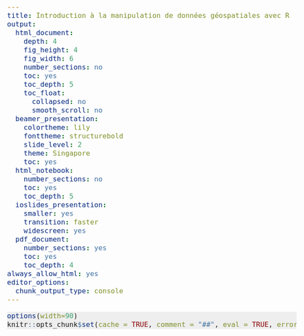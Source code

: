 ```yaml
---
title: Introduction à la manipulation de données géospatiales avec R
output:
  html_document:
    depth: 4
    fig_height: 4
    fig_width: 6
    number_sections: no
    toc: yes
    toc_depth: 5
    toc_float:
      collapsed: no
      smooth_scroll: no
  beamer_presentation:
    colortheme: lily
    fonttheme: structurebold
    slide_level: 2
    theme: Singapore
    toc: yes
  html_notebook:
    number_sections: no
    toc: yes
    toc_depth: 5
  ioslides_presentation:
    smaller: yes
    transition: faster
    widescreen: yes
  pdf_document:
    number_sections: yes
    toc: yes
    toc_depth: 4
always_allow_html: yes
editor_options: 
  chunk_output_type: console
---
```


```{=html}
<script>
    $(document).ready(function() {
      $items = $('div#TOC li');
      $items.each(function(idx) {
        num_ul = $(this).parentsUntil('#TOC').length;
        $(this).css({'text-indent': num_ul * 20, 'padding-left': 0});
      });

    });
</script>
```


```{=html}
<style>

pre.r {
    background-color: #EEEEEE;
    border-color: #EEEEEE;
    font-size: 12pt;
}

pre code {
  font-size: 12pt;
}

body {
  font-size: 14pt;
  margin-right: 5vw;
  margin-left: 0vw;
  /* max-width: 80vw; */
}

.main-container {
    max-width: 100vw !important;
} 

#TOC {
  font-size: 0.75vw;
  border-color: white;
  max-width: 12vw;
  margin-top: 5vh;
}

.list-group-item.active:focus{
    z-index: 2;
    color: darkgreen;
    background-color: #EEEEEE;
    /* font-weight: bolder; */
    text-decoration: underline;
}

.list-group-item.active:hover {
    z-index: 2;
    color: darkgreen;
    background-color: #FFFFFF;
    /* font-weight: bolder; */
    text-decoration: underline;
}

.list-group-item.active{
    z-index: 2;
    color: darkgreen;
    background-color: #FFFFFF;
    /* font-weight: bolder; */
    text-decoration: underline;
}

h1.title {
  margin-top: 50px;
  font-size: 42px;
  color: DarkGreen;
  font-weight: bold;
}

h1, h2, h3, h4, h5, h6 {
  margin-top: 100vh;
  padding-top: 40px;
  padding-bottom: 20px;
  color: DarkGreen;
  font-weight: bold;
}

h1, h2, h3, h4, h5 {
  font-size: 42px;
}

a {
  font-weight: bold;
}

.pres { /* write {.pres} next to each section to apply css  */
   padding-top: 100px;
   margin-bottom: 700px;
}

/* html{
  scroll-behavior: smooth;
} */


</style>
```

 
```r
options(width=90)
knitr::opts_chunk$set(cache = TRUE, comment = "##", eval = TRUE, error = TRUE, echo = TRUE, message =FALSE, warning = FALSE, tidy = TRUE, size = "LARGE", fig.align = "center", out.width = "100%")

```

<br>

# INTRODUCTION

The two most important R packages for manipulating spatial objects are:
<br><br>
[sf](https://r-spatial.github.io/sf) <br> 
vectors, points, lines, polygons, shapefiles and geopackages
<br><br>
[terra](https://rspatial.github.io/terra/reference/terra-package.html)<br>
rasters or regularly gridded data
<br><br><br>
You may see some code or package that still rely on the packages **sp**, **rgdal**, **rgeos** or **raster**, but these are now mostly retired and were entirely replaced by **sf** and **terra**.
<br><br>
Another important package is [stars](https://r-spatial.github.io/stars/) for spatiotemporal arrays and  raster and vector data cubes, but we won't talk about this package in this workshop.

<br>

<!--

# TODO

- explain st_union
- explain sf, sfc, sgpd st_as_sf, as_sfc
- vect terra and sf
- avoid reprojecting rasters (2 reasons)
- base R pipe |>
- explain st_intersects

-->

# VECTOR DATA (sf)

## Reading

First, let's look in the folder where the shapefile is located.

```r

list.files("/home/frousseu/Documents/github/spatialR/data")

```

<br>

Reading shapefiles is done with the function `st_read`. 

```r

library(sf)

roads <- st_read("/home/frousseu/Documents/github/spatialR/data/carreteras.shp")

```

## Plot it

This object can be plotted simply with the function `plot` which has a method for sf objects. The `st_geometry` is used to only plot the geometry of the object, but not the attributes.
```r
plot(st_geometry(roads), axes = TRUE)
```


## What exactly is the object `roads`?

```r
class(roads)
head(roads)
```
<br>
It is mostly a data.frame to which we add a **geometry column**. 

## Almost just a `data.frame`
```r
head(as.data.frame(roads))
```

## Plot a single attribute
```r
plot(roads["CLASIF"], lwd = 4, axes = TRUE)
```

## Plot (all) attributes
```r
plot(roads, lwd = 4, axes = TRUE)
```

## Plotting only the geometry

Often, we only want to plot the geometry to see if everything looks OK. This is done with the `st_geometry` function.
```r
plot(st_geometry(roads), lwd = 4, axes = TRUE)
```


## Interactive map
Alternatively, you can use the [mapview](https://r-spatial.github.io/mapview/index.html) package for a more interactive plot.
```r

library(mapview)
mapview(roads)

```


## Writing

We can write in different formats. The geopackage format (.gpkg) is used more and more compared to the .shp format. 
```r
# As a shapefile
st_write(roads, dsn = "/home/frousseu/Documents/github/spatialR/data/roads.shp", append = FALSE) # append = FALSE overwrites

# As a geopackage
st_write(roads,dsn = "/home/frousseu/Documents/github/spatialR/data/roads.gpkg", append = FALSE)

list.files("/home/frousseu/Documents/github/spatialR/data")
```

<br>

## Building shapefiles

<!-- Let's load some data that contains locations of Jaguars attacks in the Kalakmul reserve in Mexico. Interviews were done with farmers about whether attacks from jaguars (or cougars) happened with their cattle.  -->

```r

cat <- read.table("/home/frousseu/Documents/github/spatialR/data/cat.txt", header = TRUE)
head(cat)

```

This is a simple `data.frame` with X and Y columns representing longitudes and latitudes. The column `Attack` contains whether a location was concerned by a jaguar attack or not.

<br>

To transform this `data.frame` to a spatial object, we just have to do:

```r

cat <- st_as_sf(cat, coords = c("X", "Y"), crs = 4326)

```
The object returned is now an sf `data.frame`. The code `4326` is a special id for the lat/lon WGS84 coordinate reference system (crs).

<br>

## Plot it

Here is what it looks like.
```r

plot(st_geometry(cat), col = adjustcolor(ifelse(cat$Attack == 0, "blue", "red"), 0.4), pch = 16, cex = 1.5, axes = TRUE)

```

## Add the 2 layers in an interactive map

```r

mapview(roads) + mapview(cat)

```



## -- Exercice 1 --

Build a spatial `data.frame` with 100 random locations centered on the CEF conference, plot the results with R and `mapview` and write the results to a shapefile or a geopackage (.gpkg). Read the shapefile you wrote to make sure everything worked well. 

Hint: use the function `runif` or `rnorm` to generate random values within a given range. For example:

<br>

```r

lat <- rnorm(100, mean = 45, sd = 0.1) # 100 random values with a mean of 45 and an sd of 0.1
lon <- rnorm(100, mean = 72, sd = 0.1) 

```


### -- Solution --

Here is a solution
```r

# Find coordinates using Google maps and generate random values for lat lon coordinates and an id
set.seed(1234) # set the random seed to get reproducible results
n <- 50
lon <- rnorm(n,-75.7386, 0.04)
lat <- rnorm(n, 45.4221, 0.04)
id <- 1:n

# Build a data.frame and turn it to a SpatialPointsDataFrame
x <- data.frame(lon,lat,id)
x <- st_as_sf(x, coords=c("lon", "lat"), crs = 4326)

st_write(x, dsn = "/home/frousseu/Documents/github/spatialR/cef.gpkg", append = FALSE)

cef <- st_read("/home/frousseu/Documents/github/spatialR/cef.gpkg")


# Plot the result
plot(st_geometry(cef), axes = TRUE)

# Alternatively, plot the results with mapview
mapview(cef)

```


<br>

# COORDINATE REFERENCE SYSTEM (CRS)

```r

quebec <- st_read("/home/frousseu/Documents/github/spatialR/québec.gpkg")

st_crs(quebec)

```

## Different CRS

```r

par(mfrow = c(1,2))
plot(st_geometry(quebec), axes = TRUE)
quebec <- st_transform(quebec, 6622)
plot(st_geometry(quebec), axes = TRUE)

```


As always, when playing with spatial data, one needs to be aware of coordinate reference systems (CRS). Assigning and transforming CRS in sf can be done with the `st_transform` function. 

## Red Trillium

First, let's get some data from GBIF using the **rgbif** package. We will get occurrence data for a spring plant species, the Red Trillium (*Trille rouge*, *Trillium erectum*).

<img style="height: 400px; align: center;" src="https://inaturalist-open-data.s3.amazonaws.com/photos/342006400/medium.jpg">


## Get occurrences from GBIF
```r

library(rgbif)

occs <- occ_search(scientificName = "Trillium erectum", hasCoordinate = TRUE, stateProvince = "Québec", country = "CA", limit = 5000)
trille <- st_as_sf(occs$data, coords = c("decimalLongitude", "decimalLatitude"))
plot(st_geometry(trille), axes = TRUE)
st_crs(trille)

```
<br>
We haven't assigned a crs to the sf object.

<br>

## EPSG and CRS
<br>
See [https://epsg.io/](https://epsg.io/) to find CRS EPSG codes.
<br><br>
**4326** - WGS 84 -- WGS84 - World Geodetic System 1984, used in GPS<br>
**32198** - NAD83 / Quebec Lambert<br>
**26918** - NAD83 / UTM zone 18N<br>
**9820** - Lambert Azimuthal Equal Area<br>
**6622** - NAD83(CSRS)v2 / Quebec Lambert<br>
<br>
etc.

## Assign a CRS

Assigning a coordinate reference system can be done with the functions `st_crs` or it can be done when transforming a `data.frame` to a spatial `data.frame` with `st_as_sf`.

```r

st_crs(trille) <- 4326
st_crs(trille)

```

## With `st_as_sf`
```r

trille <- st_as_sf(occs$data, coords = c("decimalLongitude", "decimalLatitude"), crs = 4326)
plot(st_geometry(trille), axes = TRUE)

```

<br>

## Change a CRS

```r

# 32198 NAD83 / Quebec Lambert
trille <- st_transform(trille, 32198)
plot(st_geometry(trille), axes = TRUE)

```

## Use a common CRS

When plotting or working with multiple spatial objects, the same CRS needs to be used!

```r


plot(st_geometry(quebec))
plot(st_geometry(trille), add = TRUE)

```

## A note on geodata and rmapshaper

The [geodata](https://github.com/rspatial/geodata) package returns a `SpatVector` which we transform to a sf object.

The `ms_simplify` function from the [rmapshaper](https://andyteucher.ca/rmapshaper/) package is very useful to reduce the precision of polygons and maintaining the topology (and adjacent polygons).

```r

library(geodata)

canada <- gadm('GADM', country='CAN', level=1) |> 
            st_as_sf() # transform a SpatVector to an sf data.frame


library(rmapshaper)

canada <- ms_simplify(canada, 0.001) # simplify shape and keep 0.1% of points

```


## Multiple CRS

Let's use Canada to more easily see the differences between some CRS.

```r



crs <- c(4326, 2958, 32198, 3995)

par(mfrow = c(2, 2), mar = c(2, 3, 2, 0))

for(i in 1:length(crs)){
  canada2 <- st_transform(canada, crs = crs[i])
  plot(st_geometry(canada2), axes = TRUE, main = paste("epsg", crs[i]), cex.main = 0.7)
}


```

<br>

## Geographic vs. Projected CRS

Geographic coordinates are coordinates on a sphere or on an ellipse, while projected coordinates are defined on a flat 2D surface. Usually, geographic coordinates are in latitudes/longitudes and projected coordinates are in meters. As seen earlier, this is important when doing certain spatial operations. All functions from package rgeos require that spatial objects are projected. Otherwise, functions often do not work properly because they assume that calculations are done on cartesian coordinates.

```r

st_bbox(canada)

st_bbox(st_transform(canada, crs[3]))

```


<br>

## CRS and EPSG

The EPSG code 4326 is equivalent to giving the `"+proj=longlat +datum=WGS84 +ellps=WGS84 +towgs84=0,0,0"` CRS to the data.
 
<br>

## -- Exercice 2 --

Get some occurrences for the monarch butterfly (*Danaus plexippus*) using rgbif and the `occ_search` function and plot them for Quebec using the `gadm` function from the geodata package. Use the UTM zone 18N CRS.


### -- Solution --

```r

monarchs <- occ_search(scientificName = "Danaus plexippus", hasCoordinate = TRUE, stateProvince = "Québec", country = "CA", limit = 5000)

canada <- gadm('GADM', country='CAN', level=1) |> 
            st_as_sf() # transform a SpatVector to an sf data.frame

```

<br><br>
```r

monarchs <- st_as_sf(monarchs$data, coords = c("decimalLongitude", "decimalLatitude"), crs = 4326)
monarchs <- st_transform(monarchs, 32618)

qc <- canada[canada$NAME_1=="Québec",]
qc <- st_transform(qc, 32618)

plot(st_geometry(qc))
plot(st_geometry(monarchs), add = TRUE)

```

<!--
```r
canada <- gadm("GADM", country = c("USA","CAN"), level = 1) |>
    st_as_sf()
canada <- ms_simplify(canada, 0.001)


w <- world(resolution=5, level=0, path = getwd(), version="latest") |>
       st_as_sf()

plot(w)

w <- st_transform(canada, 5937)
w <- st_transform(w, 102016)
w <- st_transform(canada, 3995)
w <- st_transform(w, 54030)
w <- st_transform(w, 53045)

```

-->

<!--

## -- Exercice 2 --

Generate a set of 50 200km random buffers across Canada and measure the proportion of overlap between **each pair** of buffers.

*Note: The `dist` argument in st_buffer takes the values in the coordinate reference system. If coordinates are in lat/lon, a value of 1 means 1 degre. If values are in meters, a value of 1 means 1 meter. It is better to work in meters with a projected system*

```r

library(geodata)
can <- gadm('GADM', country = 'CAN', level = 1) |> st_as_sf()

```

<br>

-->

<!-- ### -- Solution -- -->

<!-- NEEDS TO FIX THIS!!!!!!!!
```r

# first set the seed from the random generator to get reproducible results 
set.seed(123)

# get shapefile for Canada
can<-raster::getData('GADM',country='CAN',level=1)
can<-spTransform(can,CRS("+proj=laea +lat_0=60 +lon_0=-100 +ellps=GRS80"))
plot(can,border=gray(0.25))

# throw random points
n<-50
p<-spsample(can,n,type="random")

# get buffers
b<-gBuffer(p,width=200*1000,byid=TRUE)
b<-SpatialPolygonsDataFrame(b,data.frame(id=1:n))

# plot them
plot(b,add=TRUE)
text(coordinates(b),label=b$id)

# build a data.frame to store each pairs
e<-expand.grid(id1=b$id,id2=b$id)

# compute the percent of overlap between each pair
o<-sapply(1:nrow(e),function(i){
  x1<-b[b$id==e[i,1],]
  x2<-b[b$id==e[i,2],]
  g<-gIntersection(x1,x2)
  if(is.null(g)){ # if both buffers do not overlap, return 0
    0
  }else{
    gArea(g)/gArea(x1) # otherwise, return the proportion between the overlapping area and the given buffer
  }
  #  
})
e$o<-o

# plot results
plot(e[,1],e[,2],cex=2*e$o,xlab="id 1",ylab="id 2",asp=1)

```

-->

<!-- This is probably not the most efficient way. Using `gIntersection(b, b, byid = TRUE)` returns the 132 overlapping pairs faster, but ids need to be constructed to associate the different intersections to the correct pairs. Also, since the buffers all have the same dimension, we don't need the proportion of overlap for each ids as it is symmetric within each pair.   -->

<br>


## Spatial operations

Most spatial operations are available in the package `sf`. One of the requirement for functions to work well for spatial operations in `sf` is that objects **are in a projected coordinate system** (i.e. not in lat/lon 4326). This can be checked with `st_is_longlat`.


```r

st_is_longlat(trille)
st_is_longlat(quebec)
st_is_longlat(canada)

```


```r

library(geodata)
library(rmapshaper)


canada <- gadm("CAN", level = 1, path = "Canada") |> st_as_sf()
canada <- ms_simplify(canada, 0.001)

st_write(canada, "/home/frousseu/Documents/github/spatialR/canada.gpkg", append = FALSE)

st_write(canada[canada$NAME_1=="Québec",], "/home/frousseu/Documents/github/spatialR/québec.gpkg", append = FALSE)

qc <- gadm("CAN", level = 2, path = "Québec") |> st_as_sf() 
#sherbrooke <- qc[qc$NAME_1 == "Québec" & qc$NAME_2 == "La Région-Sherbrookoise", ]  
outaouais <- qc[qc$NAME_1 == "Québec" & qc$NAME_2 == "Communauté-Urbaine-de-l'Outaouai", ] 

st_write(outaouais, "/home/frousseu/Documents/github/spatialR/outaouais.gpkg", append = FALSE)

```


### Intersections

The function over from package sp is used to determine whether different entities overlap. It returns a vector or a data.frame with the identities or the characteristics of overlapping elements.

```r


outaouais <- st_read("/home/frousseu/Documents/github/spatialR/outaouais.gpkg")

trille <- st_transform(trille, st_crs(outaouais))

plot(st_geometry(outaouais), axes = TRUE)
plot(st_geometry(trille), add = TRUE)

```


#### Interactive map
```r

mapview(outaouais) + mapview(trille)

```

#### Intersecting
```r

s <- st_intersects(trille, outaouais) |>
        lengths()

trilleout <- trille[s == 0, ]
trillein <- trille[s > 0, ]

plot(st_geometry(outaouais), axes = TRUE)
plot(st_geometry(trillein), pch = 16, col = "red", add = TRUE)
plot(st_geometry(trilleout), pch = 16, col = "blue", add = TRUE)

```

#### Intersecting 2nd version

Another more compact way of getting only the occurrences that are in the outaouais polygon.
```r

trillein <- trille[outaouais, ]

```

<!-- As can be seen in the help files for `?over`, if the second object is a spatial object without attributes, a vector with the same length as the first element is returned with the first overlapping id in the second element.If the second element has attribute data, attribute data are returned. -->



```r

x <- trillein

# list of functions to apply
op<-c("st_centroid","st_concave_hull","st_convex_hull","st_buffer","st_voronoi")
# set the graphic window
par(mfrow=c(2,3),mar=c(0,0,3,0))
# apply all operations
for(i in seq_along(op)){
  plot(x,main=op[i],xlim=c(-2,2),ylim=c(-3,3))
  plot(get(op[i])(x),col=gray(0.5,0.5),add=TRUE,cex=3)
}

```

### Operations on points

Here are some common operations that can be done on points (but also on lines or on polygons). 

```r

x <- trillein
st_is_longlat(x)
x <- st_transform(x, 32198) # use a projected crs

par(mfrow = c(2, 3), mar = c(0, 0, 1, 0))

x2 <- st_union(x) |>
        st_centroid() |>
        st_geometry()

plot(st_geometry(x), main = "st_centroid")
plot(x2, pch = 16, cex = 2, col = "red", add = TRUE)

x2 <- st_union(x) |>
        st_convex_hull() |>
        st_geometry()

plot(st_geometry(x), main = "st_convex_hull")
plot(x2, pch = 16, cex = 3, border = "red", add = TRUE)

x2 <- st_union(x) |>
        st_concave_hull(ratio = 0.20) |>
        st_geometry()

plot(st_geometry(x), main = "st_concave_hull")
plot(x2, pch = 16, cex = 3, border = "red", add = TRUE)

x2 <- st_buffer(x, dist = 2000) |>
        st_geometry()

plot(st_geometry(x), main = "st_buffer on each point")
plot(x2, pch = 16, cex = 3, border = "red", add = TRUE)

x2 <- st_union(x) |>
        st_buffer(dist = 2000) |>
        st_geometry()

plot(st_geometry(x), main = "st_buffer on all points")
plot(x2, pch = 16, cex = 3, border = "red", add = TRUE)

```

<br>

### A note on `st_union`

The function `st_union`is used to combine geometries together. This is useful if we want to apply an operation on each feature or on all combined features.
```r

dim(x)
dim(st_union(x))
length(st_union(x))

```


```r

head(x) # several points
head(st_union(x)) # on set of MULTIPOINT

```

### Operations on polygons

First, let's create two polygons with buffers around some Red Trillium observations.

```r

# construct two buffers
x1 <- st_buffer(x[38, ], dist = 4000)
x2 <- st_buffer(x[23, ], dist = 2000)

plot(st_geometry(rbind(x1, x2)), axes = TRUE) # bind them in the same object
     
```
     
### Overlapping polygons

Here are some common overlapping operations that are done on polygons.     

```r

# list of functions to apply
op <- c("st_intersection", "st_difference", "st_sym_difference", "st_union")
# set the graphic window
par(mfrow = c(2, 2),mar = c(0, 0, 3, 0))

limits <- st_union(x1, x2) |> st_bbox()
xlim <- limits[c(1, 3)]
ylim <- limits[c(2, 4)]

for(i in seq_along(op)){
  plot(st_geometry(x1), main = op[i], xlim = xlim, ylim = ylim)
  plot(st_geometry(x2), add = TRUE)
  plot(st_geometry(get(op[i])(x1, x2)), add = TRUE, col = "forestgreen") # this is just a way to get all functions defined in op
}

```

<br>

### Measure distances

Here, let's measure the distance between each points and their centroid.
```r

cx <- st_union(x) |> st_centroid()
plot(st_geometry(x), axes = TRUE)
plot(st_geometry(cx), add = TRUE, col = "red", pch = 16, lwd = 3)
text(st_coordinates(x), label = round(as.numeric(st_distance(x, cx))/1000, 1), adj = c(-0.5, 1.5), cex = 0.6)
mtext(side = 3, line = 0, text = "Distance in km from centroid", ad = 0.98)

```
 

### Measure areas

```r

set.seed(123)

pol <- st_buffer(x[1:2, ], dist = runif(nrow(x[1:2, ]), 1000, 3000))
area <- st_area(pol)
plot(st_geometry(pol), axes = TRUE)
text(st_coordinates(st_centroid(pol)), label = paste(round(as.numeric(area)/1000),"km"))

```

<br>

### Sample

Sample points in polygons in different ways using the `st_sample` function.

```r

set.seed(12345)
n<-20
type<-c("random","regular","hexagonal") # list sampling types
par(mfrow = c(2, 2), mar = c(0, 0, 2, 0)) # set graphic window

# plot the different sampling types
for(i in seq_along(type)){
  s <- st_sample(pol, n, type = type[i])  # get random points
  plot(st_geometry(pol), main = type[i], font = 2) # plot polygon
  plot(st_geometry(s), pch = 1, add = TRUE) # plot random points
}
s <- st_sample(pol, rep(n, nrow(pol)), type = type[1])  # get random points
plot(st_geometry(pol), main = type[1], font = 2) # plot polygon
plot(st_geometry(s), pch = 1, add = TRUE) # plot random points

```


<!-- Random points can also be distributed within random polygons 
```r

set.seed(12345)

N<-10 # number of random polygons
n<-5 # number of random points within each polygons

plot(pol)
# sample points and build buffers around them
s1<-gBuffer(spsample(pol,N,type="random"),byid=TRUE,width=0.1) 
# plot buffers
plot(s1,add=TRUE) 
# sample points in each polygon
s2<-sapply(s1@polygons,spsample,n=n,type="random") 
# bind points in the same spatial object
s2<-do.call("rbind",s2) 
# plot points
plot(s2,add=TRUE)

```
-->

<br>

### Combine operations

Here is an example were we combine several operations to determine the length of roads within each random buffer in a region using the previous road data.

Let's build the random buffers and see the results. 

```r
set.seed(1234) # set the seed to obtain the same result each time
n <- 10
b <- st_convex_hull(st_union(roads)) # determine the bounding box of the road system
s <- st_sample(b, n, type = "random") # throw random points within the bounding box
buffs <- st_buffer(s, dist = 10000) # turn the points to buffers

plot(st_geometry(roads), col = gray(0.7), axes = TRUE)
text(st_coordinates(s), labels = names(buffs))
plot(buffs, border = NA, col = gray(0, 0.1), add = TRUE)
```

<br>

Extract all road sections that intersect with a buffer.

```r
<<over>>
int <- st_intersection(buffs, roads, byid = TRUE)
plot(int, col = "red", lwd = 4, add = TRUE)
```

<br>

Then determine the list of road sections touching each buffer.

```r
<<over2>>
o <- st_intersects(buffs, int)
o
```

<br>

Finally, calculate the total length of roads inside each buffer.

```r
<<over3>>
dist <- sapply(o, function(i){
  sum(st_length(int[i]))  
})
text(st_coordinates(st_centroid(buffs)), labels = round(dist/1000,1), col = "black", adj = c(-0.75,-1.5), xpd = TRUE, cex = 1)
```

<br>

### Simplify things

```r

plot(st_geometry(canada))
plot(st_geometry(st_simplify(canada, preserveTopology = TRUE, dTolerance = 50000)), border = "red", add = TRUE)

ms_simplify(canada, 0.2) |>
  st_geometry() |>
  plot()

```

<br>

<!-- ### Rotate or MST -->

<!-- ## Plotting -->

<!-- ### plot -->



<!--

```r

par(mar=c(0,0,0,0))
plot(ch,border="red",col="blue",lwd=10)

```

-->

<!-- ### spplot -->

<!-- Do an spplot on something -->

## -- Exercice 3 --

Calculate the proportion of forests in 10 random 2000m buffers across a landscape. Let's first generate a fictious landscape.

```r

set.seed(123)

n <- 20
x<-rnorm(n, -74, 0.1) # generate random points
y<-rnorm(n, 45, 0.1)


h <- data.frame(x,y) |> # turn it to spatial points 
     st_as_sf(coords = c("x", "y"), crs = 4326) |> 
     st_geometry() |>
     st_transform(32198) |>
     st_buffer(dist = 1000 * rgamma(n, 2, 1)) |> # build random gamma buffers around them 
     lapply(function(i){st_as_sfc(st_bbox(i))}) |>
     do.call("c", args = _) |>
    st_as_sf() |>
     st_union() # put them all in a single polygon
   
plot(h, col = "green4", border = NA, axes = TRUE)

```

### -- Solution -- 

```r

# First throw 10 random points within the envelope of the landscape and then generates buffers around these points
b <- st_convex_hull(h) |>
     st_sample(10, type = "random") |>
     st_buffer(dist = 2000)


# Plot the buffers
plot(h, col = "green4", border = NA, axes = TRUE)
plot(b, add = TRUE)

# Intersect the buffers with the forest and plot the result
cuts <- st_intersection(b, h)
plot(cuts, add = TRUE, col = "red", border = NA)

int <- lengths(st_intersects(b,h))

int[ int > 0] <- st_area(cuts)

perc <- 100 * int / st_area(b)

text(st_coordinates(st_centroid(b)), label = round(perc, 2), cex = 0.7)

```


# RASTERS (terra)

## What is a raster?

A raster is a regular grid of pixel with values. Here is an example of building a simple raster with random values using the [`terra`](https://rspatial.github.io/terra/) package.
```r
library(terra)

n <- 200
r <- rast(nrow = n, ncol = n, ext = ext(canada), crs = crs(canada))
r <- setValues(r, runif(n^2, 0, 1))
ncell(r)
plot(r)
plot(st_geometry(canada), add = TRUE)

```

<br>

<!-- ## Raster formats -->

<!-- Rasters can be held in memory or on disk when they are too big. -->

## Read and write

Writing a raster to a file is done with the `writeRaster` function.

```r

writeRaster(r, "/home/frousseu/Documents/github/spatialR/data/rast.tif", overwrite = TRUE)
list.files("/home/frousseu/Documents/github/spatialR/data")

```

<br>

Reading can be done directly with the `rast` function.
 
```r

r1 <- rast("/home/frousseu/Documents/github/spatialR/data/cdem_dem_031F.tif")
r2 <- rast("/home/frousseu/Documents/github/spatialR/data/cdem_dem_031G.tif")

par(mfrow=1:2)
plot(r1)
plot(r2)

```


<br>

## Aggregate, merge and crop

Rasters can be aggregated, merged or cropped. An aggregation reduces the number of cells by a certain factor, while a merge brings two rasters together.
```r

ncell(r1)

r1 <- aggregate(r1, fact = 10)
r2 <- aggregate(r2, fact = 10)

ncell(r1)

r <- terra::merge(r1, r2) # mosaic could also be used if rasters overlap
plot(r)

```

<br>

Rasters can be cropped with a specific region using the `extent` argument.
```r

e <- ext(-76.5, -75.0, 45.2, 45.8)
plot(crop(r, e)) 
plot(st_geometry(outaouais), add = TRUE)

plot(crop(r, outaouais))
plot(st_geometry(outaouais), add = TRUE)

crop(r, outaouais) |>
  mask(outaouais) |>
  plot()
plot(st_geometry(outaouais), add = TRUE)

```

<br>

## Dimensions

Rasters can have a single or multiple layers. However, layers need to be of the same exact dimensions and resolution.

```r

r
dim(r)
ncell(r)
nlyr(r)

```

## Memory

When reading rasters on your computer, often they will not be brought into memory. The object created will just be a pointer to a file. This is to reduce the memory footprint of rasters.

```r

inMemory(r)

lc <- rast("WorldCover_trees_30s.tif")
inMemory(lc)

```

<br>

## Cropping and masking
```r

lc <- rast("WorldCover_trees_30s.tif")
inMemory(lc)

f <- crop(lc, canada) # crop to Canada extent
plot(f)
f <- mask(f, canada) # mask to the Canada geometry
plot(f)
f <- crop(lc, canada, mask = TRUE) # crop and mask to Canada extent
plot(f)


```

## Projecting
```r

f <- project(lc, r)

```
<br>

The function `project` will take what is in `lc` and put it in the resolution and extent of `r`.


## Stack rasters together

```r

forest <- f
names(f) <- "forest"

elevation <- r
names(elevation) <- "elevation"

env <- c(forest, elevation)

dim(env)
env

```


<br>

## A note on reprojecting rasters
<br><br>
Each time a raster is projected or transformed, the original values will be modified and calculation will be done to fit it in the new dimensions and resolution of the output raster. Original values are lost. Thus, **it is always better to transform the crs of vectors to fit it to a raster than vice versa**.


## -- Exercice 4 --

Crop and mask an elevation raster to the Quebec province. You can use the geodata package functions to get the elevation data.

```r

library(geodata)
e <- elevation_30s(country = "CAN", path = getwd(), mask = TRUE)

```

<!--

## -- Solution --

```r

e <- elevation_30s(country = "CAN", path = getwd(), mask = TRUE)
q <- canada[canada$NAME_1 == "Québec", ]
e <- crop(e, q, mask = TRUE)
plot(e)

```

-->

## Raster operations

### Extract

Let's extract elevation data for the Red Trillium occurrences we got previously.

```r

x <- trillein
x <- st_transform(x, st_crs(elevation))

plot(elevation)
plot(st_geometry(outaouais), add = TRUE)
plot(st_geometry(x), add = TRUE)

```

<br>

```r

e <- extract(elevation, x)
head(e)
elevation
hist(e[, 2] , xlab = "Altitude", main = "")

```


### Extract multiple layers
```r

e <- extract(env, x)
head(e)


```


<br>

### `exactextractr`

[`exactextractr`](https://isciences.gitlab.io/exactextractr/) is an R package designed for faster extractions using C++. It is usually faster than the function `terra::extract`. It also makes exact extractions, i.e. it takes into account the proportion of cells that are overlapping with the polygons. This can also be done with `terra::extract` and the argument `exact = TRUE`, but it is much slower.

```r
library(exactextractr)

buff <- st_buffer(x, dist = 500)

plot(crop(elevation, outaouais))
plot(st_geometry(outaouais), add = TRUE)
plot(st_geometry(buff), add = TRUE)

exact_extract(elevation, buff , fun = "mean")
```

<br>

### Reclassify

```r

mn <- c(0, 50, 100, 150, 200, 400) # min
mx <- c(50, 100, 150, 200, 400, 600) # max
mat <- cbind(mn, mx,lab = mx)
mat
elevationclass <- classify(elevation, mat)
plot(elevationclass, col = rev(terrain.colors(nrow(mat))))
plot(st_geometry(outaouais), add = TRUE)

```

<br>

### Rasterize

Here is an example of building a raster where each pixel value is determined by the number of points in each cell. For this, we use the `rasterize` function.

```r

trille <- st_transform(trille, 32198)

rtrille <- rast(resolution = 20000, ext = ext(trille))

rtrille <- rasterize(trille, rtrille, field = 1, fun = "count", background = 0)

rtrille[rtrille == 0] <- NA # replace cells with 0 observation with NA's to better visualize data

rtrille

```

<br>
### Plot the results

```r


plot(rtrille)
#plot(st_geometry(trille), col = gray(0, 0.25), add = TRUE) 
plot(st_geometry(st_transform(canada, st_crs(trille))), add = TRUE)


```


<br>

### Build a rasters from distances

Measure distances from roads and store the values in a raster.

```r

roads2 <- st_transform(roads, 32198)

r <- rast(resolution = 1000, ext= ext(roads2))

rcentroids <- xyFromCell(r, 1:ncell(r)) |>
  as.data.frame() |>
  st_as_sf(coords = c("x", "y"), crs = st_crs(roads2))

g <- st_distance(rcentroids, st_union(roads2))

class(g)
dim(g)

r <- setValues(r, g[, 1])

plot(r)
plot(st_geometry(roads2), add = TRUE)

```

<br>

### Rasterize with lengths

An example on using rasterizeGeom to compute the length of roads within each pixel of a raster.

```r

test <- rasterizeGeom(vect(roads2), aggregate(r, 10), fun = "length")
plot(test)
plot(st_geometry(roads2), add = TRUE)

```

<br>

<!-- ### Random walk -->

<!-- An example of extracting the distance to a road for each location of a random walk -->

<!-- ### Extract values from a path

```r

set.seed(123)

n <- 1000
e <- ext(r)

x<-c(ext(r)[1]) + cumsum(rnorm(n, 0, 2000) + 500)
y<-c(ext(r)[3]) + cumsum(rnorm(n, 0, 2000)+ 500)

rw <- data.frame(x, y) |>
        st_as_sf(coords = c("x", "y"), crs = st_crs(r)) |>
        st_combine() |>
        st_cast("LINESTRING") |>
        st_as_sf()

plot(r)
plot(st_geometry(roads2), add = TRUE)
plot(rw, add = TRUE, col = "red", lwd = 2)

e <- extract(r, rw)

hist(e[, 2])


```

-->

<br>

### Contours

Convert rasters values to contours in a SpatialLines object.

```r

con <- as.contour(r)
con
plot(r)
plot(con, add = TRUE)

```

<!-- ### Rasterizing a polygon -->

```r
set.seed(1234)

poly <- spatSample(r, 1, as.points = TRUE) |>
          st_as_sf() |>
          st_buffer(dist = 40000)

plot(r)
plot(st_geometry(poly), add = TRUE)


pr <- rasterize(poly, r)
pr
plot(pr)

```

<br>

### Polygonize a raster

Turn all cells that are at least 25km from the roads to polygons.

```r

r25 <- r
r25[r25 < 25000] <- NA 

pr <- as.polygons(r25, aggregate = TRUE) |>
        st_as_sf()
plot(r)
plot(st_geometry(pr), col = "blue", border = NA, add = TRUE)

```


## -- Exercice 5 --

Get data for *Trillium cernuum* using package `rgbif` and calculate the mean annual temperature in the species range. [Bioclimatic variables](http://worldclim.org/bioclim) are described in the WorldClim pages.

Here is how to download the data. Note that the object returned by `occ_search` is a gbif object from which the data element need to be extracted. This element is a `tibble` that needs to be turned to a `data.frame` in order to convert it to a spatial object.

```r

library(geodata)
library(rgbif)

# download temperature data
tavg <- worldclim_country("CAN", var = "tavg", path = getwd())
tavg <- mean(tavg)

# download records
x <- occ_search(scientificName = "Trillium erectum", limit = 1000, hasCoordinate = TRUE, country = "CA")
x <- as.data.frame( x$data)

```

<br>

<!-- ### -- Solution -- 

```r

# download temperature data
tavg <- worldclim_country("CAN", var = "tavg", path = getwd())
tavg <- mean(tavg)

# download Trillium data
x <- occ_search(scientificName = "Trillium erectum", limit = 1000, hasCoordinate = TRUE, country = "CA")

# get the records in a spatial object
x <- as.data.frame(x$data) |>
       st_as_sf(coords = c("decimalLongitude", "decimalLatitude"), crs = 4326)


# reduce raster size to the bounding box of the records
tavg <- terra::crop(tavg, ext(x))

# get convex hull of distribution
a <- st_union(x) |> 
       st_convex_hull() |>
       st_as_sf()

# check data
plot(tavg)
plot(st_geometry(x), add = TRUE)
plot(st_geometry(a), add = TRUE)


# extract values within the range of the species
e <- extract(tavg, vect(a))

# check distribution of values for mean annual temperature and precipitation
hist(e[,2], xlab = "")


```

-->

# Mapping

### `ggplot2`

```r

library(ggplot2)
library(tidyterra)


ggplot()+
  geom_spatraster(data = tavg) +
  geom_sf(data = trille, color = "orange", alpha = 0.8) +
  geom_sf(data = canada, color = "white", fill = NA, alpha = 0.8) +
  coord_sf(xlim = ext(tavg)[1:2], ylim = ext(tavg)[3:4], expand = FALSE) +
  theme_light()


```

<!--

<br>

## INTERACTIVE

### Drawing polygons

select, drawPoly from package raster to interactively select elements

```r




```


<br>

-->


### `leaflet`

```r

library(leaflet)
library(leaflet.extras)

trille <- st_transform(trille, 4326)

leaflet(cat) %>% 
  addTiles() %>%
  addCircleMarkers(data = trille, group = 'trille') %>%
  addDrawToolbar(targetGroup = 'trille', editOptions = editToolbarOptions(selectedPathOptions = selectedPathOptions())) %>%
  addLayersControl(overlayGroups = c('trille'),options =layersControlOptions(collapsed=FALSE)) %>%
  addMeasurePathToolbar(options =measurePathOptions(imperial = TRUE,minPixelDistance = 100,showDistances = FALSE))


```


<!-- ### `tmap` -->

<!--

```r

cat$attack<-as.factor(cat$Attack)

library(tmap)

#tmap_mode("static")

canada$area <- as.numeric(st_area(canada))

tm_shape(canada) +
  tm_polygons(fill = "area") +
  tm_shape(trille)
#  tm_dots("attack")+
#  tm_layout(basemaps=c("Esri.WorldImagery","Esri.WorldShadedRelief","Esri.NatGeoWorldMap"))

```

-->

<br>

### `mapedit`

Create shapes with [mapedit](http://r-spatial.org/r/2017/06/09/mapedit_0-2-0.html) functionality.

```r

library(mapview)
library(mapedit)

x <- mapview(trille) |>
       editMap()

x <- x$drawn

plot(st_geometry(x))

mapview(trille) +
  mapview(x)



```

<br>

<!-- # -- EXERCICE 3  -->

<!-- Generate random home ranges in a region and measure percent overlap between them. -->

<!-- ## SOLUTION  -->

```r



```
# Other resources
<br><br>
[rspatial.org](rspatial.org)
<br><br>
[Geocomputation with R](https://r.geocompx.org/)

<!--

The main book for learning to use R for spatial data is probably [Applied Spatial Data Analysis with R](http://www.asdar-book.org/) by Bivand et al. (2013)

| Package | Use |
| :-------------:|:----------------------------------------|
| **spatstat** | Huge package mainly for analysing spatial point patterns | 
| **adehabitat** | A collection of packages for studying habitat selection |
| **gstat** | Variograms, geostatistics, kriging, etc. | 
| **SDMTools** | Tools for Species Distribution Modeling | 
| **spdep** | Tools for studying spatial dependence |

<br>

## Spatial Task View

The [Spatial Task View]() on maintained on CRAN is worth a visit if you are searching for more possibilities.

## rspatial.org

A good online reference for doing spatial analyses with R is [rspatial.org](rspatial.org) which provides lots of examples on diferent types of analyses.

<!--![rspatial.org](/home/frousseu/Documents/github/spatialR/rspatial.png)--> 

<!--

<br>

## Special packages

### Landscape metrics with `SDMTools` or `spatialEco`

-->

<!--

```r

library(SDMTools)
library(spatialEco)


r <- raster(nrows=200, ncols=200, xmn=0, xmx=100, ymn=0, ymx=100)

x<-runif(100,0,100)
y<-runif(100,0,100)

h<-gUnaryUnion(gEnvelope(gBuffer(SpatialPoints(cbind(x,y)),width=rpois(length(x),4),byid=TRUE),byid=TRUE))

r<-rasterize(h,r)

plot(r,col="green4")

x <- sampleRandom(r,1, na.rm = TRUE, sp = TRUE)
pol<-SpatialPolygonsDataFrame(gBuffer(x,width=20),data.frame(id=1),match.ID=FALSE)

a<-land.metrics(x=pol,y=r,metrics = c(2:38))

plot(pol,add=TRUE)
#plot(rasterToPolygons(r),add=TRUE)
plot(x,add=TRUE)

Scalebar(x=90,y=3,distance=20,unit='m',scale=1)

a
```

-->

<!-- ### Spatial statistics with `spatstat` -->

<!-- ### Spatial dependence with `spdep` -->

<!-- Show an example of computing Moran's I on a SpatialPolygons of ecodistricts. -->

<!-- ### Kriging with `gstat` -->

<!-- library(gstat) -->

<!-- v <- variogram(elev~1,data=eco2,cutoff=2500000,width=10000) # calculates sample variogram values  -->
<!-- plot(v) -->
<!-- vfit <- fit.variogram(v, model=vgm("Sph")) # fit model -->

<!-- plot(v,vfit) -->


<!-- ### kriging -->

```r

library(foreign)

url<-"http://sis.agr.gc.ca/cansis/nsdb/ecostrat/district/ecodistrict_shp.zip"
path<-getwd()
#download.file(url,destfile=paste(path,"eco.zip",sep="/"))
#unzip(paste(path,"eco.zip",sep="/"))
eco<-readOGR(paste(path,"Ecodistricts",sep="/"),"ecodistricts")
eco<-spTransform(eco,CRS("+proj=laea +lat_0=55 +lon_0=-100 +ellps=GRS80"))

eco$lon<-coordinates(eco)[,1]
eco$lat<-coordinates(eco)[,2]

#url<-"http://ftp.geogratis.gc.ca/pub/nrcan_rncan/archive/vector/ecosystems/ecodistrict/ecodist.shp.zip"
#path<-"C:/Users/rouf1703/Documents/temp"
#path<-getwd()
#download.file(url,destfile=paste(path,"eco2.zip",sep="/"))
#unzip(paste(path,"eco2.zip",sep="/"))
#eco<-readOGR(paste(path,sep="/"),"ECODIST")


#download.file("http://sis.agr.gc.ca/cansis/nsdb/ecostrat/district/dt_temp.dbf",destfile=paste(path,"dt_temp.dbf",sep="/"))
temp<-read.dbf(paste(path,"dt_temp.dbf",sep="/"))

#download.file("http://sis.agr.gc.ca/cansis/nsdb/ecostrat/district/dt_elevation.dbf",destfile=paste(path,"dt_elevation.dbf",sep="/"))
elev<-read.dbf(paste(path,"dt_elevation.dbf",sep="/"))

eco$elev<-elev$MEAN_ELEV[match(eco$ECODISTRIC,elev$DISTRICT)]
#eco$elev[eco$elev<(-50)]<-NA

eco$temp<-temp$TMEAN_ANN[match(eco$ECODISTRIC,temp$DISTRICT)]
eco$temp[eco$temp<(-50)]<-NA

eco<-eco[!is.na(eco$elev) & !is.na(eco$temp),]
# eco$temp<-sample(eco$temp)
eco2<-eco[sample(1:nrow(eco),floor(nrow(eco)/5)),]

library(gstat)

v <- variogram(elev~1,data=eco2,cutoff=2500000,width=10000) # calculates sample variogram values 
plot(v)
vfit <- fit.variogram(v, model=vgm("Sph")) # fit model

plot(v,vfit)

### kriging

r<-raster(eco,ext=extent(eco),ncol=200,nrow=200)

P<-SpatialPointsDataFrame(SpatialPoints(coordinates(r),proj4string=CRS(proj4string(eco))),data.frame(id=1:ncell(r)))
o<-as.logical(sapply(over(P,eco,returnList=TRUE),nrow))
p<-P[o,]
k<-krige(elev~1,eco2,p,model=vfit)

P$val<-rep(NA,nrow(P))
P$val[o]<-k@data[,1]

r<-setValues(r,P$val)
plot(P,col=colo.scale(P$val),pch=16)

par(mfrow=c(1,2))
plot(r,col=rev(colo.scale(1:100,rev(c("darkred","yellow","green","blue","violet")))))
plot(eco,col=colo.scale(eco$elev,c("darkred","yellow","green","blue","violet")))

par(mfrow=c(1,2),mar=c(0,0,0,0))
plot(r,col=colo.scale(1:100,c("brown","orange","lightgoldenrod","green","darkgreen")),box=FALSE)
plot(eco,col=colo.scale(eco$elev,c("brown","orange","lightgoldenrod","green","darkgreen")),border=NA)



#par(mfrow=c(1,2))
#plot(r,col=rev(colo.scale(1:100,rev(c("darkred","yellow","green","blue","violet")))))
#plot(eco,col=colo.scale(eco$elev,c("darkred","yellow","green","blue","violet")))

par(mfrow=c(1,2),mar=c(0,0,0,0))
plot(r,col=colo.scale(1:100,c("brown","orange","lightgoldenrod","green","darkgreen")),box=FALSE)
plot(eco,col=colo.scale(eco$elev,c("brown","orange","lightgoldenrod","green","darkgreen")),border=NA)

```

<!-- ### Animal movements with `adehabitat` and `trip` -->

<!-- ### Spatial Autocorrelation -->



<!-- ### Kernel smoothing with `ks` -->

<!-- ### Great circles with `geosphere` -->

<!-- ## Extensions -->

<!-- ### RQGIS -->

<!-- ### RpostGIS -->

<!-- ### RGRASS -->

<!--

# `sf`: SIMPLE FEATURES FOR R

[Vignette 1](https://cran.r-project.org/web/packages/sf/vignettes/sf1.html)

- S3 class
- Interacts with the tidyverse and dplyr
- Easy conversion from **sp** to **sf**


- Teluq R spatial
- Geocomputations with R

-->


